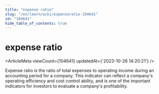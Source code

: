 ```yaml
---
title: "expense ratio"
slug: "/en/learn/wiki/expenseratio-104641"
id: "104641"
hide_table_of_contents: true
---
```



<Breadcrumbs current="expense ratio" />

# expense ratio

<ArticleMeta viewCount={104641} updatedAt={'2023-10-26 14:20:21'} />
<div className='border-solid border-b border-t-0 my-4 border-[var(--ifm-color-gray-300)]' />

Expense ratio is the ratio of total expenses to operating income during an accounting period for a company. This indicator can reflect a company's operating efficiency and cost control ability, and is one of the important indicators for investors to evaluate a company's profitability.
